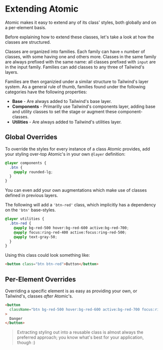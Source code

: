 
<Meta title="Documentation/Extending Atomic" />

# Extending Atomic

Atomic makes it easy to extend any of its class' styles, both globally and on a per-element basis.

Before explaining how to extend these classes, let's take a look at how the classes are structured.

Classes are organized into families. Each family can have `n` number of classes, with some having one and others more.
Classes in the same family are always prefixed with the same name: all classes prefixed with `input` are in the input family.
Families can add classes to any three of Tailwind's layers.

Families are then organizied under a similar structure to Tailwind's layer system.
As a general rule of thumb, families found under the following categories have the following properties:

* **Base** - Are always added to Tailwind's base layer.
* **Components** - Primarilly use Tailwind's components layer, adding base and utility classes to set the stage or augment these component-classes.
* **Utilities** - Are always added to Tailwind's utilities layer.

## Global Overrides

To override the styles for every instance of a class Atomic provides, add your styling over-top Atomic's in your own `@layer` definition:

```css
@layer components {
  .btn {
    @apply rounded-lg;
  }
}
```

You can even add your own augmentations which make use of classes defined in previous layers.

The following will add a `'btn-red'` class, which implicitly has a dependency on the `'btn'` base-styles.

```css
@layer utilities {
  .btn-red {
    @apply bg-red-500 hover:bg-red-600 active:bg-red-700;
    @apply focus:ring-red-400 active:focus:ring-red-500;
    @apply text-gray-50;
  }
}
```

Using this class could look something like:

```html
<button class="btn btn-red">Button</button>
```

## Per-Element Overrides

Overriding a specific element is as easy as providing your own, or Tailwind's, classes *after* Atomic's.

```html
<button
  className="btn bg-red-500 hover:bg-red-600 active:bg-red-700 focus:ring-red-400 active:focus:ring-red-500 text-gray-50"
>
  Danger
</button>
```

> Extracting styling out into a reusable class is almost always the preferred approach; you know what's best for your application, though :)